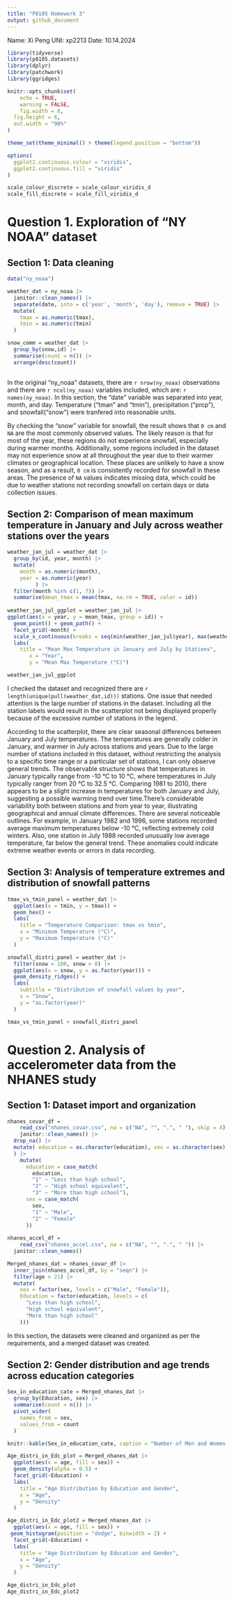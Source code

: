 ```yaml
---
title: "P8105 Homework 3"
output: github_document
---
```


Name: Xi Peng   UNI: xp2213    Date: 10.14.2024

```r

library(tidyverse)
library(p8105.datasets)
library(dplyr)
library(patchwork)
library(ggridges)

knitr::opts_chunk$set(
	echo = TRUE,
	warning = FALSE,
	fig.width = 8, 
  fig.height = 6,
  out.width = "90%"
)

theme_set(theme_minimal() + theme(legend.position = "bottom"))

options(
  ggplot2.continuous.colour = "viridis",
  ggplot2.continuous.fill = "viridis"
)

scale_colour_discrete = scale_colour_viridis_d
scale_fill_discrete = scale_fill_viridis_d

```

# Question 1. Exploration of "NY NOAA" dataset

## Section 1: Data cleaning

```r

data("ny_noaa")

weather_dat = ny_noaa |> 
  janitor::clean_names() |> 
  separate(date, into = c('year', 'month', 'day'), remove = TRUE) |>
  mutate(
    tmax = as.numeric(tmax),
    tmin = as.numeric(tmin)
  )

snow_comm = weather_dat |> 
  group_by(snow,id) |> 
  summarise(count = n()) |> 
  arrange(desc(count))
  
```

In the original "ny_noaa" datasets, there are `r nrow(ny_noaa)` observations and there are `r ncol(ny_noaa)` variables included, which are: `r names(ny_noaa)`. In this section, the "date" variable was separated into year, month, and day. Temperature ("tman" and "tmin"), precipitation ("prcp"), and snowfall("snow") were tranfered into reasonable units.

By checking the "snow" variable for snowfall, the result shows that `0 cm` and `NA` are the most commonly observed values. The likely reason is that for most of the year, these regions do not experience snowfall, especially during warmer months. Additionally, some regions included in the dataset may not experience snow at all throughout the year due to their warmer climates or geographical location. These places are unlikely to have a snow season, and as a result, `0 cm` is consistently recorded for snowfall in these areas. The presence of `NA` values indicates missing data, which could be due to weather stations not recording snowfall on certain days or data collection issues.


## Section 2: Comparison of mean maximum temperature in January and July across weather stations over the years

```r

weather_jan_jul = weather_dat |> 
  group_by(id, year, month) |> 
  mutate(
    month = as.numeric(month),
    year = as.numeric(year)
         ) |>
  filter(month %in% c(1, 7)) |>
  summarise(mean_tmax = mean(tmax, na.rm = TRUE, color = id))
 
weather_jan_jul_ggplot = weather_jan_jul |> 
ggplot(aes(x = year, y = mean_tmax, group = id)) +
  geom_point() + geom_path() +
  facet_grid(~month) +
  scale_x_continuous(breaks = seq(min(weather_jan_jul$year), max(weather_jan_jul$year), by = 10)) +
  labs(
    title = "Mean Max Temperature in January and July by Stations",
       x = "Year", 
       y = "Mean Max Temperature (°C)") 

weather_jan_jul_ggplot
```

I checked the dataset and recognized there are `r length(unique(pull(weather_dat,id)))` stations. One issue that needed attention is the large number of stations in the dataset. Including all the station labels would result in the scatterplot not being displayed properly because of the excessive number of stations in the legend.

According to the scatterplot, there are clear seasonal differences between January and July temperatures. The temperatures are generally colder in January, and warmer in July across stations and years. Due to the large number of stations included in this dataset, without restricting the analysis to a specific time range or a particular set of stations, I can only observe general trends. The observable structure shows that temperatures in January typically range from -10 °C to 10 °C, where temperatures in July typically ranger from 20 °C to 32.5 °C. Comparing 1981 to 2010, there appears to be a slight increase in temperatures for both January and July, suggesting a possible warming trend over time.There's considerable variability both between stations and from year to year, illustrating geographical and annual climate differences. There are several noticeable outlines. For example, in January 1982 and 1996, some stations recorded average maximum temperatures below -10 °C, reflecting extremely cold winters. Also, one station in July 1988 recorded unusually low average temperature, far below the general trend. These anomalies could indicate extreme weather events or errors in data recording.


## Section 3: Analysis of temperature extremes and distribution of snowfall patterns

```r

tmax_vs_tmin_panel = weather_dat |> 
  ggplot(aes(x = tmin, y = tmax)) +
  geom_hex() +
  labs(
    title = "Temperature Comparison: tmax vs tmin",
    x = "Minimum Temperature (°C)",
    y = "Maximum Temperature (°C)"
  ) 

snowfall_distri_panel = weather_dat |> 
  filter(snow < 100, snow > 0) |> 
  ggplot(aes(x = snow, y = as.factor(year))) +
  geom_density_ridges() +
  labs(
    subtitle = "Distribution of snowfall values by year",
    x = "Snow",
    y = "as.factor(year)"
  ) 

tmax_vs_tmin_panel + snowfall_distri_panel
```



# Question 2. Analysis of accelerometer data from the NHANES study

## Section 1: Dataset import and organization

```r

nhanes_covar_df =
    read_csv("nhanes_covar.csv", na = c("NA", "", ".", " "), skip = 4) |> 
    janitor::clean_names() |> 
  drop_na() |> 
  mutate( education = as.character(education), sex = as.character(sex)
  ) |> 
    mutate(
      education = case_match(
        education,
        "1" ~ "Less than high school",
        "2" ~ "High school equivalent",
        "3" ~ "More than high school"),
      sex = case_match(
        sex,
        "1" ~ "Male",
        "2" ~ "Female"
      ))
    
nhanes_accel_df =
    read_csv("nhanes_accel.csv", na = c("NA", "", ".", " ")) |> 
  janitor::clean_names()

Merged_nhanes_dat = nhanes_covar_df |> 
  inner_join(nhanes_accel_df, by = "seqn") |> 
  filter(age > 21) |> 
  mutate(
    sex = factor(sex, levels = c("Male", "Female")),
    Education = factor(education, levels = c(
      "Less than high school",
      "High school equivalent",
      "More than high school"
    )))

```

In this section, the datasets were cleaned and organized as per the requirements, and a merged dataset was created.

## Section 2: Gender distribution and age trends across education categories

```r

Sex_in_education_cate = Merged_nhanes_dat |> 
  group_by(Education, sex) |> 
  summarise(count = n()) |> 
  pivot_wider(
    names_from = sex,
    values_from = count
  )

knitr::kable(Sex_in_education_cate, caption = "Number of Men and Women in Each Education Category")

Age_distri_in_Edc_plot = Merged_nhanes_dat |> 
  ggplot(aes(x = age, fill = sex)) +
  geom_density(alpha = 0.5) +
  facet_grid(~Education) +
  labs(
    title = "Age Distribution by Education and Gender",
    x = "Age",
    y = "Density"
  ) 

Age_distri_in_Edc_plot2 = Merged_nhanes_dat |> 
  ggplot(aes(x = age, fill = sex)) +
 geom_histogram(position = "dodge", binwidth = 2) +
  facet_grid(~Education) +
  labs(
    title = "Age Distribution by Education and Gender",
    x = "Age",
    y = "Density"
  )

Age_distri_in_Edc_plot
Age_distri_in_Edc_plot2
```


